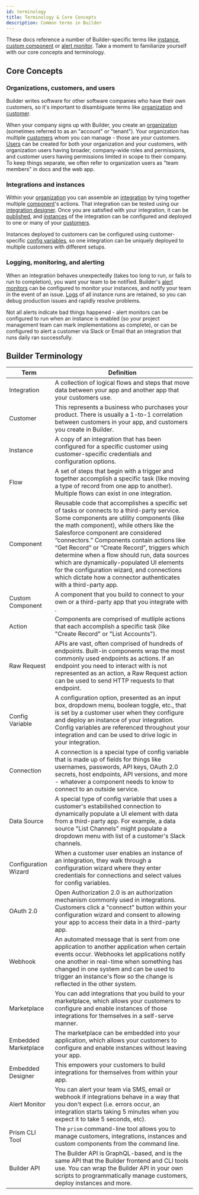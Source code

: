 ```yaml
---
id: terminology
title: Terminology & Core Concepts
description: Common terms in Builder
---
```



These docs reference a number of Builder-specific terms like [instance](/composer/builder/instances.mdx), [custom component](/composer/builder/custom-components/writing-custom-components.mdx) or [alert monitor](/composer/builder/monitoring-and-alerting.mdx).
Take a moment to familiarize yourself with our core concepts and terminology.

## Core Concepts

### Organizations, customers, and users

Builder writes software for other software companies who have their own customers, so it's important to disambiguate terms like [organization](/composer/builder/organization.mdx) and [customer](/composer/builder/customers.mdx).

When your company signs up with Builder, you create an [organization](/composer/builder/organization.mdx) (sometimes referred to as an "account" or "tenant").
Your organization has multiple [customers](/composer/builder/customers.mdx) whom you can manage - those are _your_ customers.
[Users](/composer/builder/users.mdx) can be created for both your organization and your customers, with organization users having broader, company-wide roles and permissions, and customer users having permissions limited in scope to their company.
To keep things separate, we often refer to organization users as "team members" in docs and the web app.

<Screenshot
  filename="getting-started/introduction/organization_and_customers.png"
  maxWidth="500px"
  alt="Diagram of an organization with customers"
/>

### Integrations and instances

Within your [organization](/composer/builder/organization.mdx) you can assemble an [integration](/composer/builder/integrations.mdx) by tying together multiple [component](/composer/builder/components.mdx)'s actions.
That integration can be tested using our [integration designer](/composer/builder/testing-integrations.mdx).
Once you are satisfied with your integration, it can be [published](/composer/builder/integrations.mdx#publishing-an-integration), and [instances](/composer/builder/instances.mdx) of the integration can be configured and deployed to one or many of your [customers](/composer/builder/customers.mdx).

Instances deployed to customers can be configured using customer-specific [config variables](/composer/builder/building-integrations.mdx#config-variables-in-integrations), so one integration can be uniquely deployed to multiple customers with different setups.

<Screenshot
  filename="shared/acmeerp-integration.png"
  maxWidth="800px"
  alt="AcmeERP Fuel Integration in Builder app"
/>

### Logging, monitoring, and alerting

When an integration behaves unexpectedly (takes too long to run, or fails to run to completion), you want your team to be notified.
Builder's [alert monitors](/composer/builder/monitoring-and-alerting.mdx) can be configured to monitor your instances, and notify your team in the event of an issue.
[Logs](/composer/builder/logging.mdx) of all instance runs are retained, so you can debug production issues and rapidly resolve problems.

Not all alerts indicate bad things happened - alert monitors can be configured to run when an instance is enabled (so your project management team can mark implementations as complete), or can be configured to alert a customer via Slack or Email that an integration that runs daily ran successfully.

## Builder Terminology

| Term                 | Definition                                                                                                                                                                                                                                                                                                                                                                                                                                                                                                                           |
| -------------------- | ------------------------------------------------------------------------------------------------------------------------------------------------------------------------------------------------------------------------------------------------------------------------------------------------------------------------------------------------------------------------------------------------------------------------------------------------------------------------------------------------------------------------------------ |
| Integration          | A collection of logical flows and steps that move data between your app and another app that your customers use.                                                                                                                                                                                                                                                                                                                                                                                                                     |
| Customer             | This represents a business who purchases your product. There is usually a 1-to-1 correlation between customers in your app, and customers you create in Builder.                                                                                                                                                                                                                                                                                                                                                                   |
| Instance             | A copy of an integration that has been configured for a specific customer using customer-specific credentials and configuration options.                                                                                                                                                                                                                                                                                                                                                                                             |
| Flow                 | A set of steps that begin with a trigger and together accomplish a specific task (like moving a type of record from one app to another). Multiple flows can exist in one integration.                                                                                                                                                                                                                                                                                                                                                |
| Component            | Reusable code that accomplishes a specific set of tasks or connects to a third-party service. Some components are utility components (like the math component), while others like the Salesforce component are considered “connectors.” Components contain actions like “Get Record” or “Create Record”, triggers which determine when a flow should run, data sources which are dynamically-populated UI elements for the configuration wizard, and connections which dictate how a connector authenticates with a third-party app. |
| Custom Component     | A component that you build to connect to your own or a third-party app that you integrate with .                                                                                                                                                                                                                                                                                                                                                                                                                                     |
| Action               | Components are comprised of mutliple actions that each accomplish a specific task (like "Create Record" or "List Accounts").                                                                                                                                                                                                                                                                                                                                                                                                         |
| Raw Request          | APIs are vast, often comprised of hundreds of endpoints. Built-in components wrap the most commonly used endpoints as actions. If an endpoint you need to interact with is not represented as an action, a Raw Request action can be used to send HTTP requests to that endpoint.                                                                                                                                                                                                                                                    |
| Config Variable      | A configuration option, presented as an input box, dropdown menu, boolean toggle, etc., that is set by a customer user when they configure and deploy an instance of your integration. Config variables are referenced throughout your integration and can be used to drive logic in your integration.                                                                                                                                                                                                                               |
| Connection           | A connection is a special type of config variable that is made up of fields for things like usernames, passwords, API keys, OAuth 2.0 secrets, host endpoints, API versions, and more - whatever a component needs to know to connect to an outside service.                                                                                                                                                                                                                                                                         |
| Data Source          | A special type of config variable that uses a customer's estabilished connection to dynamically populate a UI element with data from a third-party app. For example, a data source "List Channels" might populate a dropdown menu with list of a customer's Slack channels.                                                                                                                                                                                                                                                          |
| Configuration Wizard | When a customer user enables an instance of an integration, they walk through a configuration wizard where they enter credentials for connections and select values for config variables.                                                                                                                                                                                                                                                                                                                                            |
| OAuth 2.0            | Open Authorization 2.0 is an authorization mechanism commonly used in integrations. Customers click a "connect" button within your configuration wizard and consent to allowing your app to access their data in a third-party app.                                                                                                                                                                                                                                                                                                  |
| Webhook              | An automated message that is sent from one application to another application when certain events occur. Webhooks let applications notify one another in real-time when something has changed in one system and can be used to trigger an instance's flow so the change is reflected in the other system.                                                                                                                                                                                                                            |
| Marketplace          | You can add integrations that you build to your marketplace, which allows your customers to configure and enable instances of those integrations for themselves in a self-serve manner.                                                                                                                                                                                                                                                                                                                                              |
| Embedded Marketplace | The marketplace can be embedded into your application, which allows your customers to configure and enable instances without leaving your app.                                                                                                                                                                                                                                                                                                                                                                                       |
| Embedded Designer    | This empowers your customers to build integrations for themselves from within your app.                                                                                                                                                                                                                                                                                                                                                                                                                                              |
| Alert Monitor        | You can alert your team via SMS, email or webhook if integrations behave in a way that you don't expect (i.e. errors occur, an integration starts taking 5 minutes when you expect it to take 5 seconds, etc).                                                                                                                                                                                                                                                                                                                       |
| Prism CLI Tool       | The `prism` command-line tool allows you to manage customers, integrations, instances and custom components from the command line.                                                                                                                                                                                                                                                                                                                                                                                                   |
| Builder API        | The Builder API is GraphQL-based, and is the same API that the Builder frontend and CLI tools use. You can wrap the Builder API in your own scripts to programmatically manage customers, deploy instances and more.                                                                                                                                                                                                                                                                                                           |
